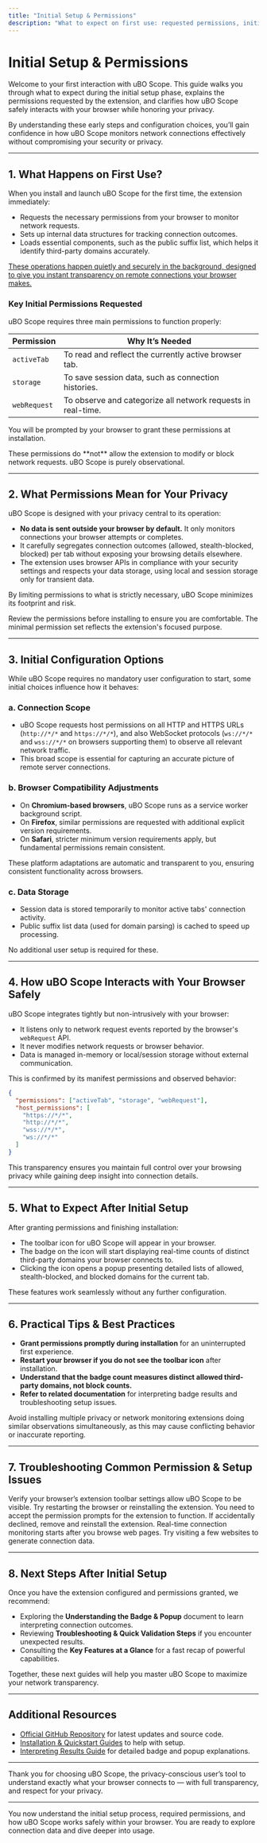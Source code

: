 ```yaml
---
title: "Initial Setup & Permissions"
description: "What to expect on first use: requested permissions, initial options (if any), and how uBO Scope safely interacts with your browser while respecting privacy. Covers configuration choices and what they mean for the user."
---
```


# Initial Setup & Permissions

Welcome to your first interaction with uBO Scope. This guide walks you through what to expect during the initial setup phase, explains the permissions requested by the extension, and clarifies how uBO Scope safely interacts with your browser while honoring your privacy.

By understanding these early steps and configuration choices, you’ll gain confidence in how uBO Scope monitors network connections effectively without compromising your security or privacy.

---

## 1. What Happens on First Use?

When you install and launch uBO Scope for the first time, the extension immediately:

- Requests the necessary permissions from your browser to monitor network requests.
- Sets up internal data structures for tracking connection outcomes.
- Loads essential components, such as the public suffix list, which helps it identify third-party domains accurately.

<u>These operations happen quietly and securely in the background, designed to give you instant transparency on remote connections your browser makes.</u>

### Key Initial Permissions Requested

uBO Scope requires three main permissions to function properly:

| Permission  | Why It’s Needed                                        |
|-------------|-------------------------------------------------------|
| `activeTab` | To read and reflect the currently active browser tab. |
| `storage`   | To save session data, such as connection histories.   |
| `webRequest`| To observe and categorize all network requests in real-time. |

You will be prompted by your browser to grant these permissions at installation.

<Note>
These permissions do **not** allow the extension to modify or block network requests. uBO Scope is purely observational.
</Note>

---

## 2. What Permissions Mean for Your Privacy

uBO Scope is designed with your privacy central to its operation:

- **No data is sent outside your browser by default.** It only monitors connections your browser attempts or completes.
- It carefully segregates connection outcomes (allowed, stealth-blocked, blocked) per tab without exposing your browsing details elsewhere.
- The extension uses browser APIs in compliance with your security settings and respects your data storage, using local and session storage only for transient data.

By limiting permissions to what is strictly necessary, uBO Scope minimizes its footprint and risk.

<Tip>
Review the permissions before installing to ensure you are comfortable. The minimal permission set reflects the extension's focused purpose.
</Tip>

---

## 3. Initial Configuration Options

While uBO Scope requires no mandatory user configuration to start, some initial choices influence how it behaves:

### a. Connection Scope

- uBO Scope requests host permissions on all HTTP and HTTPS URLs (`http://*/*` and `https://*/*`), and also WebSocket protocols (`ws://*/*` and `wss://*/*` on browsers supporting them) to observe all relevant network traffic.
- This broad scope is essential for capturing an accurate picture of remote server connections.

### b. Browser Compatibility Adjustments

- On **Chromium-based browsers**, uBO Scope runs as a service worker background script.
- On **Firefox**, similar permissions are requested with additional explicit version requirements.
- On **Safari**, stricter minimum version requirements apply, but fundamental permissions remain consistent.

These platform adaptations are automatic and transparent to you, ensuring consistent functionality across browsers.

### c. Data Storage

- Session data is stored temporarily to monitor active tabs' connection activity.
- Public suffix list data (used for domain parsing) is cached to speed up processing.

No additional user setup is required for these.

---

## 4. How uBO Scope Interacts with Your Browser Safely

uBO Scope integrates tightly but non-intrusively with your browser:

- It listens only to network request events reported by the browser's `webRequest` API.
- It never modifies network requests or browser behavior.
- Data is managed in-memory or local/session storage without external communication.

This is confirmed by its manifest permissions and observed behavior:

```json
{
  "permissions": ["activeTab", "storage", "webRequest"],
  "host_permissions": [
    "https://*/*",
    "http://*/*",
    "wss://*/*",
    "ws://*/*"
  ]
}
```

This transparency ensures you maintain full control over your browsing privacy while gaining deep insight into connection details.

---

## 5. What to Expect After Initial Setup

After granting permissions and finishing installation:

- The toolbar icon for uBO Scope will appear in your browser.
- The badge on the icon will start displaying real-time counts of distinct third-party domains your browser connects to.
- Clicking the icon opens a popup presenting detailed lists of allowed, stealth-blocked, and blocked domains for the current tab.

These features work seamlessly without any further configuration.

---

## 6. Practical Tips & Best Practices

- **Grant permissions promptly during installation** for an uninterrupted first experience.
- **Restart your browser if you do not see the toolbar icon** after installation.
- **Understand that the badge count measures distinct allowed third-party domains, not block counts.**
- **Refer to related documentation** for interpreting badge results and troubleshooting setup issues.

<Warning>
Avoid installing multiple privacy or network monitoring extensions doing similar observations simultaneously, as this may cause conflicting behavior or inaccurate reporting.
</Warning>

---

## 7. Troubleshooting Common Permission & Setup Issues

<AccordionGroup title="Troubleshooting Setup Issues">
<Accordion title="The Extension Icon Does Not Appear After Installation">
Verify your browser’s extension toolbar settings allow uBO Scope to be visible. Try restarting the browser or reinstalling the extension.
</Accordion>
<Accordion title="Permission Requests Are Blocked or Cancelled">
You need to accept the permission prompts for the extension to function. If accidentally declined, remove and reinstall the extension.
</Accordion>
<Accordion title="The Badge Does Not Show Counts Immediately">
Real-time connection monitoring starts after you browse web pages. Try visiting a few websites to generate connection data.
</Accordion>
</AccordionGroup>

---

## 8. Next Steps After Initial Setup

Once you have the extension configured and permissions granted, we recommend:

- Exploring the **Understanding the Badge & Popup** document to learn interpreting connection outcomes.
- Reviewing **Troubleshooting & Quick Validation Steps** if you encounter unexpected results.
- Consulting the **Key Features at a Glance** for a fast recap of powerful capabilities.

Together, these next guides will help you master uBO Scope to maximize your network transparency.

---

## Additional Resources

- [Official GitHub Repository](https://github.com/gorhill/uBO-Scope) for latest updates and source code.
- [Installation & Quickstart Guides](/getting-started/installation-quickstart) to help with setup.
- [Interpreting Results Guide](/getting-started/setup-usage/interpreting-results) for detailed badge and popup explanations.


---

Thank you for choosing uBO Scope, the privacy-conscious user’s tool to understand exactly what your browser connects to — with full transparency, and respect for your privacy.

---

<Check>
You now understand the initial setup process, required permissions, and how uBO Scope works safely within your browser. You are ready to explore connection data and dive deeper into usage.
</Check>